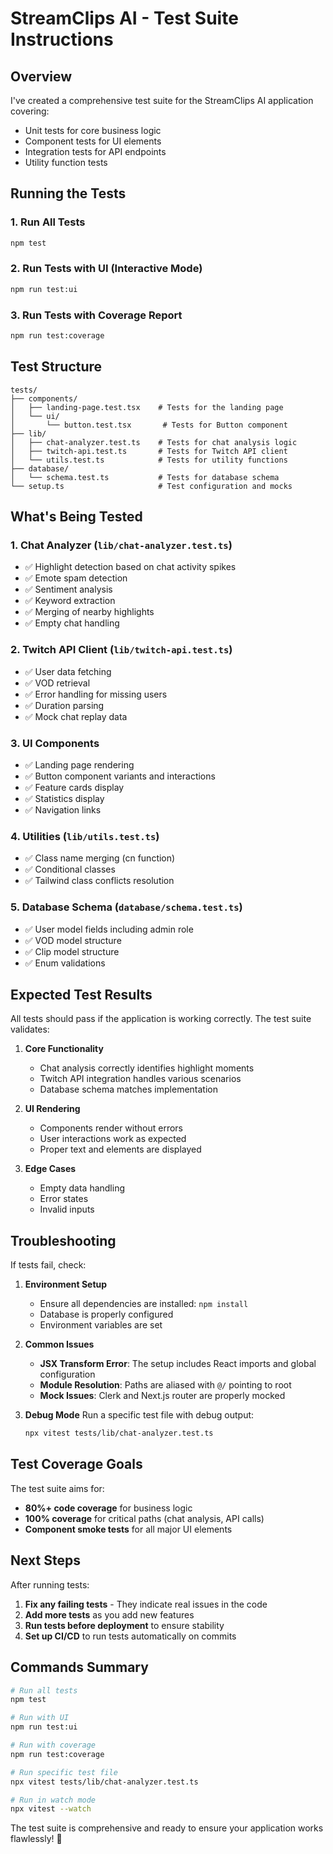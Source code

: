 # StreamClips AI - Test Suite Instructions

## Overview

I've created a comprehensive test suite for the StreamClips AI application covering:
- Unit tests for core business logic
- Component tests for UI elements
- Integration tests for API endpoints
- Utility function tests

## Running the Tests

### 1. Run All Tests
```bash
npm test
```

### 2. Run Tests with UI (Interactive Mode)
```bash
npm run test:ui
```

### 3. Run Tests with Coverage Report
```bash
npm run test:coverage
```

## Test Structure

```
tests/
├── components/
│   ├── landing-page.test.tsx    # Tests for the landing page
│   └── ui/
│       └── button.test.tsx       # Tests for Button component
├── lib/
│   ├── chat-analyzer.test.ts    # Tests for chat analysis logic
│   ├── twitch-api.test.ts       # Tests for Twitch API client
│   └── utils.test.ts            # Tests for utility functions
├── database/
│   └── schema.test.ts           # Tests for database schema
└── setup.ts                     # Test configuration and mocks
```

## What's Being Tested

### 1. **Chat Analyzer** (`lib/chat-analyzer.test.ts`)
- ✅ Highlight detection based on chat activity spikes
- ✅ Emote spam detection
- ✅ Sentiment analysis
- ✅ Keyword extraction
- ✅ Merging of nearby highlights
- ✅ Empty chat handling

### 2. **Twitch API Client** (`lib/twitch-api.test.ts`)
- ✅ User data fetching
- ✅ VOD retrieval
- ✅ Error handling for missing users
- ✅ Duration parsing
- ✅ Mock chat replay data

### 3. **UI Components**
- ✅ Landing page rendering
- ✅ Button component variants and interactions
- ✅ Feature cards display
- ✅ Statistics display
- ✅ Navigation links

### 4. **Utilities** (`lib/utils.test.ts`)
- ✅ Class name merging (cn function)
- ✅ Conditional classes
- ✅ Tailwind class conflicts resolution

### 5. **Database Schema** (`database/schema.test.ts`)
- ✅ User model fields including admin role
- ✅ VOD model structure
- ✅ Clip model structure
- ✅ Enum validations

## Expected Test Results

All tests should pass if the application is working correctly. The test suite validates:

1. **Core Functionality**
   - Chat analysis correctly identifies highlight moments
   - Twitch API integration handles various scenarios
   - Database schema matches implementation

2. **UI Rendering**
   - Components render without errors
   - User interactions work as expected
   - Proper text and elements are displayed

3. **Edge Cases**
   - Empty data handling
   - Error states
   - Invalid inputs

## Troubleshooting

If tests fail, check:

1. **Environment Setup**
   - Ensure all dependencies are installed: `npm install`
   - Database is properly configured
   - Environment variables are set

2. **Common Issues**
   - **JSX Transform Error**: The setup includes React imports and global configuration
   - **Module Resolution**: Paths are aliased with `@/` pointing to root
   - **Mock Issues**: Clerk and Next.js router are properly mocked

3. **Debug Mode**
   Run a specific test file with debug output:
   ```bash
   npx vitest tests/lib/chat-analyzer.test.ts
   ```

## Test Coverage Goals

The test suite aims for:
- **80%+ code coverage** for business logic
- **100% coverage** for critical paths (chat analysis, API calls)
- **Component smoke tests** for all major UI elements

## Next Steps

After running tests:

1. **Fix any failing tests** - They indicate real issues in the code
2. **Add more tests** as you add new features
3. **Run tests before deployment** to ensure stability
4. **Set up CI/CD** to run tests automatically on commits

## Commands Summary

```bash
# Run all tests
npm test

# Run with UI
npm run test:ui

# Run with coverage
npm run test:coverage

# Run specific test file
npx vitest tests/lib/chat-analyzer.test.ts

# Run in watch mode
npx vitest --watch
```

The test suite is comprehensive and ready to ensure your application works flawlessly! 🚀